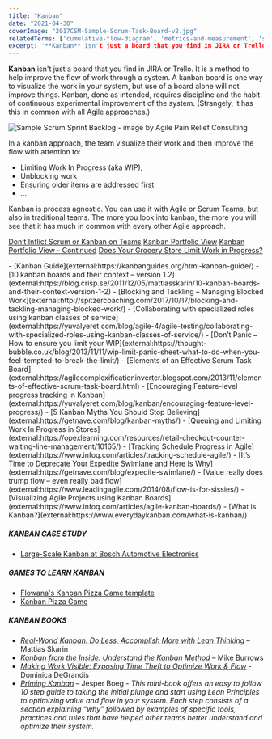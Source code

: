 ```yaml
---
title: "Kanban"
date: "2021-04-30"
coverImage: "2017CSM-Sample-Scrum-Task-Board-v2.jpg"
relatedTerms: ['cumulative-flow-diagram', 'metrics-and-measurement', 'scrum-vs-kanban', 'work-in-progress']
excerpt: '**Kanban** isn't just a board that you find in JIRA or Trello. It is a method to help'
---
```


**Kanban** isn't just a board that you find in JIRA or Trello. It is a method to help improve the flow of work through a system. A kanban board is one way to visualize the work in your system, but use of a board alone will not improve things. Kanban, done as intended, requires discipline and the habit of continuous experimental improvement of the system. (Strangely, it has this in common with all Agile approaches.)

![Sample Scrum Sprint Backlog - image by Agile Pain Relief Consulting](src/content/glossary/kanban/images/2017CSM-Sample-Scrum-Task-Board-v2-262x300.jpg)

In a kanban approach, the team visualize their work and then improve the flow with attention to:

- Limiting Work In Progress (aka WIP),
- Unblocking work
- Ensuring older items are addressed first
- ...

Kanban is process agnostic. You can use it with Agile or Scrum Teams, but also in traditional teams. The more you look into kanban, the more you will see that it has much in common with every other Agile approach.

[Don’t Inflict Scrum or Kanban on Teams]((/blog/dont-inflict-scrum-or-kanban-on-teams))
[Kanban Portfolio View]((/blog/kanban-portfolio-view))
[Kanban Portfolio View - Continued]((/blog/kanban-portfolio-view-continued))
[Does Your Grocery Store Limit Work in Progress?](/blog/does-your-grocery-store-limit-work-in-progress)

<HighlightBox heading="Resource Links" variant="resourceLinks">
- [Kanban Guide](external:https://kanbanguides.org/html-kanban-guide/)
- [10 kanban boards and their context – version 1.2](external:https://blog.crisp.se/2011/12/05/mattiasskarin/10-kanban-boards-and-their-context-version-1-2)
- [Blocking and Tackling – Managing Blocked Work](external:http://spitzercoaching.com/2017/10/17/blocking-and-tackling-managing-blocked-work/)
- [Collaborating with specialized roles using kanban classes of service](external:https://yuvalyeret.com/blog/agile-4/agile-testing/collaborating-with-specialized-roles-using-kanban-classes-of-service/)
- [Don’t Panic – How to ensure you limit your WIP](external:https://thought-bubble.co.uk/blog/2013/11/11/wip-limit-panic-sheet-what-to-do-when-you-feel-tempted-to-break-the-limit/)
- [Elements of an Effective Scrum Task Board](external:https://agilecomplexificationinverter.blogspot.com/2013/11/elements-of-effective-scrum-task-board.html)
- [Encouraging Feature-level progress tracking in Kanban](external:https://yuvalyeret.com/blog/kanban/encouraging-feature-level-progress/)
- [5 Kanban Myths You Should Stop Believing](external:https://getnave.com/blog/kanban-myths/)
- [Queuing and Limiting Work In Progress in Stores](external:https://opexlearning.com/resources/retail-checkout-counter-waiting-line-management/10165/)
- [Tracking Schedule Progress in Agile](external:https://www.infoq.com/articles/tracking-schedule-agile/)
- [It’s Time to Deprecate Your Expedite Swimlane and Here Is Why](external:https://getnave.com/blog/expedite-swimlane/)
- [Value really does trump flow – even really bad flow](external:https://www.leadingagile.com/2014/08/flow-is-for-sissies/)
- [Visualizing Agile Projects using Kanban Boards](external:https://www.infoq.com/articles/agile-kanban-boards/)
- [What is Kanban?](external:https://www.everydaykanban.com/what-is-kanban/)

##### KANBAN CASE STUDY

- [Large-Scale Kanban at Bosch Automotive Electronics](external:https://www.leanability.com/de/blog/2017/06/kanban-im-grossen-interview-mit-bosch-automotive-electronics/)

##### GAMES TO LEARN KANBAN

- [Flowana's Kanban Pizza Game template](external:https://miro.com/miroverse/kanban-pizza-game/)
- [Kanban Pizza Game](external:https://www.agile42.com/en/agile-teams/kanban-pizza-game)

##### KANBAN BOOKS

- [_Real-World Kanban: Do Less, Accomplish More with Lean Thinking_](external:https://www.amazon.com/Real-World-Kanban-Less-Accomplish-Thinking/dp/1680500775/&tag=notesfromatoo-20) – Mattias Skarin
- _[Kanban from the Inside: Understand the Kanban Method](external:https://www.amazon.com/Kanban-Inside-Understand-connect-introduce/dp/0985305193/&tag=notesfromatoo-20)_ – Mike Burrows
- [_Making Work Visible: Exposing Time Theft to Optimize Work & Flow_](external:https://www.amazon.ca/gp/product/B076BYZ6VN/&tag=notesfromatoo-20) - Dominica DeGrandis
- _[Priming Kanban](external:https://www.infoq.com/minibooks/priming-kanban-jesper-boeg/)_ – Jesper Boeg - _This mini-book offers an easy to follow 10 step guide to taking the initial plunge and start using Lean Principles to optimizing value and flow in your system. Each step consists of a section explaining “why” followed by examples of specific tools, practices and rules that have helped other teams better understand and optimize their system._
</HighlightBox>
